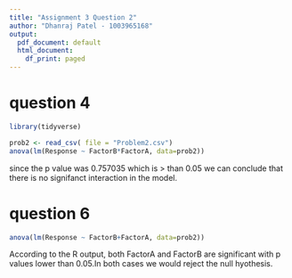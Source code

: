 ```yaml
---
title: "Assignment 3 Question 2"
author: "Dhanraj Patel - 1003965168"
output:
  pdf_document: default
  html_document:
    df_print: paged
---
```


# question 4



```r
library(tidyverse)

prob2 <- read_csv( file = "Problem2.csv")
anova(lm(Response ~ FactorB*FactorA, data=prob2))
```


since the p value was 0.757035 which is > than 0.05 we can conclude that there is no signifanct interaction in the model. 

\newpage

# question 6

```r
anova(lm(Response ~ FactorB+FactorA, data=prob2))
```


According to the R output, both FactorA and FactorB are significant with p values lower than 0.05.In both cases we would reject the null hyothesis. 